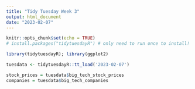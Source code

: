 ```yaml
---
title: "Tidy Tuesday Week 3"
output: html_document
date: "2023-02-07"
---
```


```r
knitr::opts_chunk$set(echo = TRUE)
# install.packages("tidytuesdayR") # only need to run once to install!

library(tidytuesdayR); library(ggplot2)

tuesdata <- tidytuesdayR::tt_load('2023-02-07')

stock_prices = tuesdata$big_tech_stock_prices
companies = tuesdata$big_tech_companies

```

